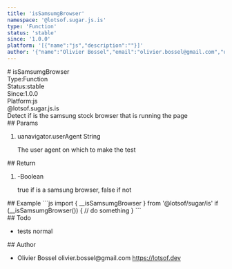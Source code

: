 ```yaml
---
title: 'isSamsumgBrowser'
namespace: '@lotsof.sugar.js.is'
type: 'Function'
status: 'stable'
since: '1.0.0'
platform: '[{"name":"js","description":""}]'
author: '{"name":"Olivier Bossel","email":"olivier.bossel@gmail.com","url":"https://lotsof.dev"}'
---
```

<div class="docmap-mdx">
# isSamsumgBrowser
<div class="_metas">
<div class="_type"><span class="_type-label">Type:</span><span class="_type-value">Function</span></div>
<div class="_status"><span class="_status-label">Status:</span><span class="_status-value -stable">stable</span></div>
<div class="_since"><span class="_since-label">Since:</span><span class="_since-value">1.0.0</span></div>
<div class="_platform"><span class="_platform-label">Platform:</span><span class="_platform-value -js">js</span></div>
</div>
<div class="_namespace">@lotsof.sugar.js.is</div>
<div class="_description typo-format typo-rhythm">
Detect if is the samsung stock browser that is running the page
</div>
<div class="_params">
## Params
<ol class="_list">
<li class="_item">
<span class="_name">ua</span><span class="_default">navigator&period;userAgent</span> <span class="_type">String</span>
<p class="_description">The user agent on which to make the test</p>
</li>
</ol>
</div>
<div class="_return">
## Return
<ol class="_list">
<li class="_item">
<span class="_default">-</span><span class="_type">Boolean</span>
<p class="_description">true if is a samsung browser&comma; false if not</p>
</li>
</ol>
</div>
<div class="_examples">
## Example
```js
import { __isSamsumgBrowser } from '@lotsof/sugar/is'
if (__isSamsumgBrowser()) {
  // do something
}
```
</div>
<div class="_todo">
## Todo
<ul class="_list">
<li class="_item">
<span class="_description">tests</span>
<span class="_priority -normal">normal</span>
</li>
</ul>
</div>
<div class="_author">
## Author
<ul class="_list">
<li class="_item">
<span class="_name">Olivier Bossel</span>
<span class="_email">olivier.bossel@gmail.com</span>
<a href="https://lotsof.dev" target="_blank" class="_url">https://lotsof.dev</a>
</li>
</ul>
</div>
</div>